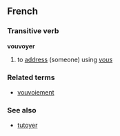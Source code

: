 ==French==
===Transitive verb===
'''vouvoyer'''

#to [[address]] (someone) using ''[[vous]]''

===Related terms===
*[[vouvoiement]]

===See also===
*[[tutoyer]]